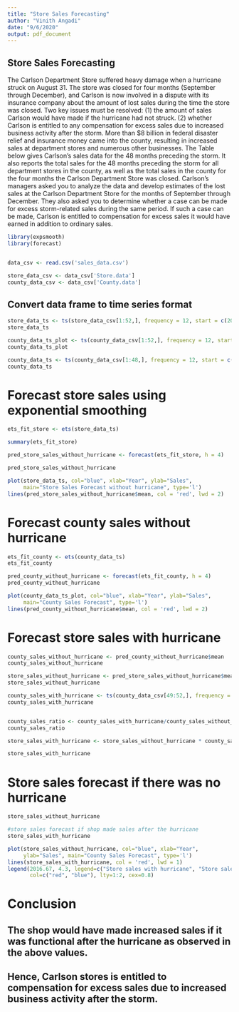 ```yaml
---
title: "Store Sales Forecasting"
author: "Vinith Angadi"
date: "9/6/2020"
output: pdf_document
---
```


## Store Sales Forecasting

The Carlson Department Store suffered heavy damage when a hurricane struck on August 31. The store was closed for four months (September through December), and Carlson is now involved in a dispute with its insurance company about the amount of lost sales during the time the store was closed. Two key issues must be resolved: 
(1) the amount of sales Carlson would have made if the hurricane had not struck.
(2) whether Carlson is entitled to any compensation for excess sales due to increased business activity after the storm. More than $8 billion in federal disaster relief and insurance money came into the county, resulting in increased sales at department stores and numerous other businesses.
The Table below gives Carlson’s sales data for the 48 months preceding the storm. It also reports the total sales for the 48 months preceding the storm for all department stores in the county, as well as the total sales in the county for the four months the Carlson Department Store was closed. Carlson’s managers asked you to analyze the data and develop estimates of the lost sales at the Carlson Department Store for the months of September through December. They also asked you to determine whether a case can be made for excess storm-related sales during the same period. If such a case can be made, Carlson is entitled to compensation for excess sales it would have earned in addition to ordinary sales.

```r
library(expsmooth)
library(forecast)


data_csv <- read.csv('sales_data.csv')

store_data_csv <- data_csv['Store.data']
county_data_csv <- data_csv['County.data']
```
## Convert data frame to time series format 

```r
store_data_ts <- ts(store_data_csv[1:52,], frequency = 12, start = c(2012, 9))
store_data_ts

county_data_ts_plot <- ts(county_data_csv[1:52,], frequency = 12, start = c(2012, 9))
county_data_ts_plot

county_data_ts <- ts(county_data_csv[1:48,], frequency = 12, start = c(2012, 9))
county_data_ts
```

# Forecast store sales using exponential smoothing
```r
ets_fit_store <- ets(store_data_ts)

summary(ets_fit_store)

pred_store_sales_without_hurricane <- forecast(ets_fit_store, h = 4)

pred_store_sales_without_hurricane

plot(store_data_ts, col="blue", xlab="Year", ylab="Sales", 
     main="Store Sales Forecast without hurricane", type='l')
lines(pred_store_sales_without_hurricane$mean, col = 'red', lwd = 2)
```

# Forecast county sales without hurricane
```r
ets_fit_county <- ets(county_data_ts)
ets_fit_county

pred_county_without_hurricane <- forecast(ets_fit_county, h = 4)
pred_county_without_hurricane

plot(county_data_ts_plot, col="blue", xlab="Year", ylab="Sales",
     main="County Sales Forecast", type='l')
lines(pred_county_without_hurricane$mean, col = 'red', lwd = 2)
```

# Forecast store sales with hurricane
```r
county_sales_without_hurricane <- pred_county_without_hurricane$mean
county_sales_without_hurricane

store_sales_without_hurricane <- pred_store_sales_without_hurricane$mean
store_sales_without_hurricane

county_sales_with_hurricane <- ts(county_data_csv[49:52,], frequency = 12, start = c(2016, 9))
county_sales_with_hurricane


county_sales_ratio <- county_sales_with_hurricane/county_sales_without_hurricane
county_sales_ratio

store_sales_with_hurricane <- store_sales_without_hurricane * county_sales_ratio

store_sales_with_hurricane
```


# Store sales forecast if there was no hurricane
```r
store_sales_without_hurricane

#store sales forecast if shop made sales after the hurricane
store_sales_with_hurricane

plot(store_sales_without_hurricane, col="blue", xlab="Year", 
     ylab="Sales", main="County Sales Forecast", type='l')
lines(store_sales_with_hurricane, col = 'red', lwd = 1)
legend(2016.67, 4.3, legend=c("Store sales with hurricane", "Store sales without hurricane"),
       col=c("red", "blue"), lty=1:2, cex=0.8)
```

# Conclusion
## The shop would have made increased sales if it was functional after the hurricane as observed in the above values.
## Hence, Carlson stores is entitled to compensation for excess sales due to increased business activity after the storm.
